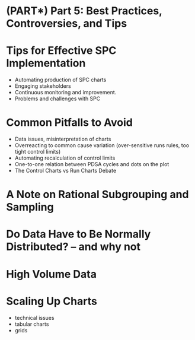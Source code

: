 # (PART\*) Part 5: Best Practices, Controversies, and Tips {-}

# Tips for Effective SPC Implementation

- Automating production of SPC charts
- Engaging stakeholders
- Continuous monitoring and improvement.
- Problems and challenges with SPC

# Common Pitfalls to Avoid

- Data issues, misinterpretation of charts
- Overreacting to common cause variation (over-sensitive runs rules, too tight control limits)
- Automating recalculation of control limits
- One-to-one relation between PDSA cycles and dots on the plot
- The Control Charts vs Run Charts Debate

# A Note on Rational Subgrouping and Sampling

# Do Data Have to Be Normally Distributed? -- and why not

# High Volume Data

# Scaling Up Charts

- technical issues
- tabular charts
- grids
